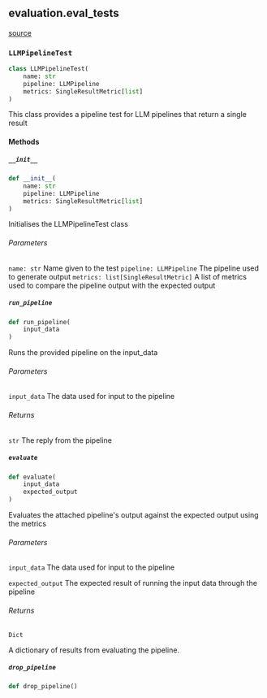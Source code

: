 ## evaluation.eval_tests
[source](https://github.com/Health-Informatics-UoN/lettuce/tree/main/Lettuce/evaluation/eval_tests.py)
### `LLMPipelineTest`
```python
class LLMPipelineTest(
	name: str
	pipeline: LLMPipeline
	metrics: SingleResultMetric[list]
)
```

This class provides a pipeline test for LLM pipelines that return a single result
#### Methods

##### `__init__`
```python
def __init__(
	name: str
	pipeline: LLMPipeline
	metrics: SingleResultMetric[list]
)
```

Initialises the LLMPipelineTest class

###### Parameters
`name: str`
    Name given to the test
`pipeline: LLMPipeline`
    The pipeline used to generate output
`metrics: list[SingleResultMetric]`
    A list of metrics used to compare the pipeline output with the expected output

##### `run_pipeline`
```python
def run_pipeline(
	input_data
)
```

Runs the provided pipeline on the input_data

###### Parameters
`input_data`
The data used for input to the pipeline

###### Returns
`str`
The reply from the pipeline


##### `evaluate`
```python
def evaluate(
	input_data
	expected_output
)
```

Evaluates the attached pipeline's output against the expected output using the metrics

###### Parameters
`input_data`
The data used for input to the pipeline

`expected_output`
The expected result of running the input data through the pipeline

###### Returns
`Dict`

A dictionary of results from evaluating the pipeline.



##### `drop_pipeline`
```python
def drop_pipeline()
```

